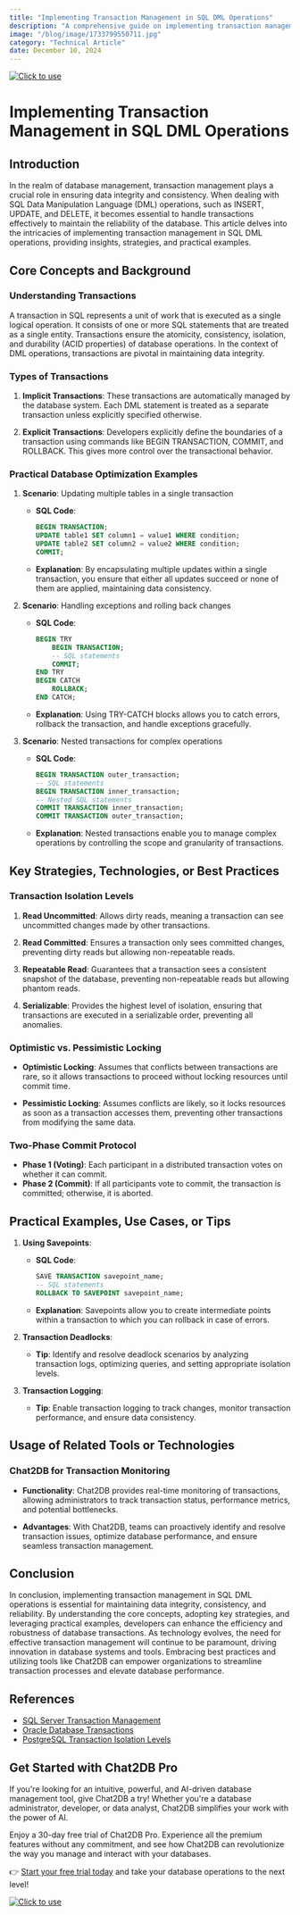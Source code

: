 ```yaml
---
title: "Implementing Transaction Management in SQL DML Operations"
description: "A comprehensive guide on implementing transaction management in SQL Data Manipulation Language (DML) operations, covering key concepts, strategies, practical examples, and tools."
image: "/blog/image/1733799550711.jpg"
category: "Technical Article"
date: December 10, 2024
---
```

[![Click to use](/image/blog/bg/chat2db1.png)](https://app.chat2db.ai/)
# Implementing Transaction Management in SQL DML Operations


<Authors date="December 10, 2024">
  <Author name="Rowan Hill" link="https://chat2db.ai" />
</Authors>

## Introduction

In the realm of database management, transaction management plays a crucial role in ensuring data integrity and consistency. When dealing with SQL Data Manipulation Language (DML) operations, such as INSERT, UPDATE, and DELETE, it becomes essential to handle transactions effectively to maintain the reliability of the database. This article delves into the intricacies of implementing transaction management in SQL DML operations, providing insights, strategies, and practical examples.

## Core Concepts and Background

### Understanding Transactions

A transaction in SQL represents a unit of work that is executed as a single logical operation. It consists of one or more SQL statements that are treated as a single entity. Transactions ensure the atomicity, consistency, isolation, and durability (ACID properties) of database operations. In the context of DML operations, transactions are pivotal in maintaining data integrity.

### Types of Transactions

1. **Implicit Transactions**: These transactions are automatically managed by the database system. Each DML statement is treated as a separate transaction unless explicitly specified otherwise.

2. **Explicit Transactions**: Developers explicitly define the boundaries of a transaction using commands like BEGIN TRANSACTION, COMMIT, and ROLLBACK. This gives more control over the transactional behavior.

### Practical Database Optimization Examples

1. **Scenario**: Updating multiple tables in a single transaction
   - **SQL Code**:
     ```sql
     BEGIN TRANSACTION;
     UPDATE table1 SET column1 = value1 WHERE condition;
     UPDATE table2 SET column2 = value2 WHERE condition;
     COMMIT;
     ```
   - **Explanation**: By encapsulating multiple updates within a single transaction, you ensure that either all updates succeed or none of them are applied, maintaining data consistency.

2. **Scenario**: Handling exceptions and rolling back changes
   - **SQL Code**:
     ```sql
     BEGIN TRY
         BEGIN TRANSACTION;
         -- SQL statements
         COMMIT;
     END TRY
     BEGIN CATCH
         ROLLBACK;
     END CATCH;
     ```
   - **Explanation**: Using TRY-CATCH blocks allows you to catch errors, rollback the transaction, and handle exceptions gracefully.

3. **Scenario**: Nested transactions for complex operations
   - **SQL Code**:
     ```sql
     BEGIN TRANSACTION outer_transaction;
     -- SQL statements
     BEGIN TRANSACTION inner_transaction;
     -- Nested SQL statements
     COMMIT TRANSACTION inner_transaction;
     COMMIT TRANSACTION outer_transaction;
     ```
   - **Explanation**: Nested transactions enable you to manage complex operations by controlling the scope and granularity of transactions.

## Key Strategies, Technologies, or Best Practices

### Transaction Isolation Levels

1. **Read Uncommitted**: Allows dirty reads, meaning a transaction can see uncommitted changes made by other transactions.

2. **Read Committed**: Ensures a transaction only sees committed changes, preventing dirty reads but allowing non-repeatable reads.

3. **Repeatable Read**: Guarantees that a transaction sees a consistent snapshot of the database, preventing non-repeatable reads but allowing phantom reads.

4. **Serializable**: Provides the highest level of isolation, ensuring that transactions are executed in a serializable order, preventing all anomalies.

### Optimistic vs. Pessimistic Locking

- **Optimistic Locking**: Assumes that conflicts between transactions are rare, so it allows transactions to proceed without locking resources until commit time.

- **Pessimistic Locking**: Assumes conflicts are likely, so it locks resources as soon as a transaction accesses them, preventing other transactions from modifying the same data.

### Two-Phase Commit Protocol

- **Phase 1 (Voting)**: Each participant in a distributed transaction votes on whether it can commit.
- **Phase 2 (Commit)**: If all participants vote to commit, the transaction is committed; otherwise, it is aborted.

## Practical Examples, Use Cases, or Tips

1. **Using Savepoints**:
   - **SQL Code**:
     ```sql
     SAVE TRANSACTION savepoint_name;
     -- SQL statements
     ROLLBACK TO SAVEPOINT savepoint_name;
     ```
   - **Explanation**: Savepoints allow you to create intermediate points within a transaction to which you can rollback in case of errors.

2. **Transaction Deadlocks**:
   - **Tip**: Identify and resolve deadlock scenarios by analyzing transaction logs, optimizing queries, and setting appropriate isolation levels.

3. **Transaction Logging**:
   - **Tip**: Enable transaction logging to track changes, monitor transaction performance, and ensure data consistency.

## Usage of Related Tools or Technologies

### Chat2DB for Transaction Monitoring

- **Functionality**: Chat2DB provides real-time monitoring of transactions, allowing administrators to track transaction status, performance metrics, and potential bottlenecks.

- **Advantages**: With Chat2DB, teams can proactively identify and resolve transaction issues, optimize database performance, and ensure seamless transaction management.

## Conclusion

In conclusion, implementing transaction management in SQL DML operations is essential for maintaining data integrity, consistency, and reliability. By understanding the core concepts, adopting key strategies, and leveraging practical examples, developers can enhance the efficiency and robustness of database transactions. As technology evolves, the need for effective transaction management will continue to be paramount, driving innovation in database systems and tools. Embracing best practices and utilizing tools like Chat2DB can empower organizations to streamline transaction processes and elevate database performance.

## References

- [SQL Server Transaction Management](https://docs.microsoft.com/en-us/sql/t-sql/language-elements/transactions-transact-sql?view=sql-server-ver15)
- [Oracle Database Transactions](https://docs.oracle.com/en/database/oracle/oracle-database/19/cncpt/transactions.html)
- [PostgreSQL Transaction Isolation Levels](https://www.postgresql.org/docs/current/transaction-iso.html)

## Get Started with Chat2DB Pro

If you're looking for an intuitive, powerful, and AI-driven database management tool, give Chat2DB a try! Whether you're a database administrator, developer, or data analyst, Chat2DB simplifies your work with the power of AI.

Enjoy a 30-day free trial of Chat2DB Pro. Experience all the premium features without any commitment, and see how Chat2DB can revolutionize the way you manage and interact with your databases.

👉 [Start your free trial today](https://app.chat2db.ai/) and take your database operations to the next level!

[![Click to use](/image/blog/bg/chat2db.jpg)](https://app.chat2db.ai/)